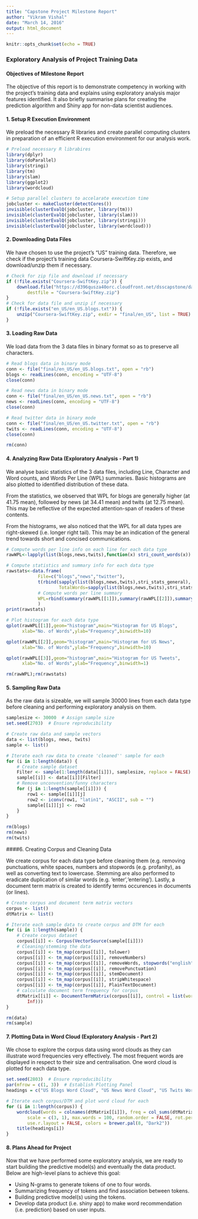 ---
title: "Capstone Project Milestone Report"
author: "Vikram Vishal"
date: "March 14, 2016"
output: html_document
---

```{r setup, include=FALSE}
knitr::opts_chunk$set(echo = TRUE)
```

### Exploratory Analysis of Project Training Data

#### Objectives of Milestone Report

The objective of this report is to demonstrate competency in working with the project's training data and explains using exploratory analysis major features identified. It also briefly summarise plans for creating the prediction algorithm and Shiny app for non-data scientist audiences.

#### 1. Setup R Execution Environment

We preload the necessary R libraries and create parallel computing clusters in preparation of an efficient R execution environment for our analysis work.

```{r, echo=TRUE,message=FALSE, warning=FALSE}
# Preload necessary R librabires
library(dplyr)
library(doParallel)
library(stringi)
library(tm)
library(slam)
library(ggplot2)
library(wordcloud)

# Setup parallel clusters to accelarate execution time
jobcluster <- makeCluster(detectCores())
invisible(clusterEvalQ(jobcluster, library(tm)))
invisible(clusterEvalQ(jobcluster, library(slam)))
invisible(clusterEvalQ(jobcluster, library(stringi)))
invisible(clusterEvalQ(jobcluster, library(wordcloud)))
```

#### 2. Downloading Data Files

We have chosen to use the project's "US" training data. Therefore, we check if the project's training data Coursera-SwiftKey.zip exists, and download/unzip them if necessary.

```{r, echo=TRUE,message=FALSE, warning=FALSE}
# Check for zip file and download if necessary
if (!file.exists("Coursera-SwiftKey.zip")) {
    download.file("https://d396qusza40orc.cloudfront.net/dsscapstone/dataset/Coursera-SwiftKey.zip", 
        destfile = "Coursera-SwiftKey.zip")
}
# Check for data file and unzip if necessary
if (!file.exists("en_US/en_US.blogs.txt")) {
    unzip("Coursera-SwiftKey.zip", exdir = "final/en_US", list = TRUE)
}
```

#### 3. Loading Raw Data

We load data from the 3 data files in binary format so as to preserve all characters.

```{r, echo=TRUE,message=FALSE, warning=FALSE}
# Read blogs data in binary mode
conn <- file("final/en_US/en_US.blogs.txt", open = "rb")
blogs <- readLines(conn, encoding = "UTF-8")
close(conn)

# Read news data in binary mode
conn <- file("final/en_US/en_US.news.txt", open = "rb")
news <- readLines(conn, encoding = "UTF-8")
close(conn)

# Read twitter data in binary mode
conn <- file("final/en_US/en_US.twitter.txt", open = "rb")
twits <- readLines(conn, encoding = "UTF-8")
close(conn)

rm(conn)
```

#### 4. Analyzing Raw Data (Exploratory Analysis - Part 1)

We analyse basic statistics of the 3 data files, including Line, Character and Word counts, and Words Per Line (WPL) summaries. Basic histograms are also plotted to identified distribution of these data.

From the statistics, we observed that WPL for blogs are generally higher (at 41.75 mean), followed by news (at 34.41 mean) and twits (at 12.75 mean). This may be reflective of the expected attention-span of readers of these contents.

From the histograms, we also noticed that the WPL for all data types are right-skewed (i.e. longer right tail). This may be an indication of the general trend towards short and concised communications.

```{r, echo=TRUE,message=FALSE, warning=FALSE}
# Compute words per line info on each line for each data type
rawWPL<-lapply(list(blogs,news,twits),function(x) stri_count_words(x))

# Compute statistics and summary info for each data type
rawstats<-data.frame(
            File=c("blogs","news","twitter"), 
            t(rbind(sapply(list(blogs,news,twits),stri_stats_general),
                    TotalWords=sapply(list(blogs,news,twits),stri_stats_latex)[4,])),
            # Compute words per line summary
            WPL=rbind(summary(rawWPL[[1]]),summary(rawWPL[[2]]),summary(rawWPL[[3]]))
            )
print(rawstats)
```

```{r, echo=TRUE,message=FALSE, warning=FALSE}
# Plot histogram for each data type
qplot(rawWPL[[1]],geom="histogram",main="Histogram for US Blogs",
      xlab="No. of Words",ylab="Frequency",binwidth=10)
```

```{r, echo=TRUE,message=FALSE, warning=FALSE}
qplot(rawWPL[[2]],geom="histogram",main="Histogram for US News",
      xlab="No. of Words",ylab="Frequency",binwidth=10)
```

```{r, echo=TRUE,message=FALSE, warning=FALSE}
qplot(rawWPL[[3]],geom="histogram",main="Histogram for US Tweets",
      xlab="No. of Words",ylab="Frequency",binwidth=1)
```

```{r, echo=TRUE}
rm(rawWPL);rm(rawstats)
```

#### 5. Sampling Raw Data

As the raw data is sizeable, we will sample 30000 lines from each data type before cleaning and performing exploratory analysis on them.

```{r, echo=TRUE,message=FALSE, warning=FALSE}
samplesize <- 30000  # Assign sample size
set.seed(2703)  # Ensure reproducibility 

# Create raw data and sample vectors
data <- list(blogs, news, twits)
sample <- list()

# Iterate each raw data to create 'cleaned'' sample for each
for (i in 1:length(data)) {
    # Create sample dataset
    Filter <- sample(1:length(data[[i]]), samplesize, replace = FALSE)
    sample[[i]] <- data[[i]][Filter]
    # Remove unconvention/funny characters
    for (j in 1:length(sample[[i]])) {
        row1 <- sample[[i]][j]
        row2 <- iconv(row1, "latin1", "ASCII", sub = "")
        sample[[i]][j] <- row2
    }
}

rm(blogs)
rm(news)
rm(twits)
```

####6. Creating Corpus and Cleaning Data

We create corpus for each data type before cleaning them (e.g. removing punctuations, white spaces, numbers and stopwords (e.g. profanity), as well as converting text to lowercase. Stemming are also performed to eradicate duplication of similar words (e.g. 'enter','entering'). Lastly, a document term matrix is created to identify terms occurences in documents (or lines).


```{r, echo=TRUE,message=FALSE, warning=FALSE}
# Create corpus and document term matrix vectors
corpus <- list()
dtMatrix <- list()

# Iterate each sample data to create corpus and DTM for each
for (i in 1:length(sample)) {
    # Create corpus dataset
    corpus[[i]] <- Corpus(VectorSource(sample[[i]]))
    # Cleaning/stemming the data
    corpus[[i]] <- tm_map(corpus[[i]], tolower)
    corpus[[i]] <- tm_map(corpus[[i]], removeNumbers)
    corpus[[i]] <- tm_map(corpus[[i]], removeWords, stopwords("english"))
    corpus[[i]] <- tm_map(corpus[[i]], removePunctuation)
    corpus[[i]] <- tm_map(corpus[[i]], stemDocument)
    corpus[[i]] <- tm_map(corpus[[i]], stripWhitespace)
    corpus[[i]] <- tm_map(corpus[[i]], PlainTextDocument)
    # calculate document term frequency for corpus
    dtMatrix[[i]] <- DocumentTermMatrix(corpus[[i]], control = list(wordLengths = c(0, 
        Inf)))
}

rm(data)
rm(sample)
```

#### 7. Plotting Data in Word Cloud (Exploratory Analysis - Part 2)

We chose to explore the corpus data using word clouds as they can illustrate word frequencies very effectively. The most frequent words are displayed in respect to their size and centralisation. One word cloud is plotted for each data type.

```{r, echo=TRUE,message=FALSE, warning=FALSE}
set.seed(2803)  # Ensure reproducibility
par(mfrow = c(1, 3))  # Establish Plotting Panel
headings = c("US Blogs Word Cloud", "US News Word Cloud", "US Twits Word Cloud")

# Iterate each corpus/DTM and plot word cloud for each
for (i in 1:length(corpus)) {
    wordcloud(words = colnames(dtMatrix[[i]]), freq = col_sums(dtMatrix[[i]]), 
        scale = c(3, 1), max.words = 100, random.order = FALSE, rot.per = 0.35, 
        use.r.layout = FALSE, colors = brewer.pal(8, "Dark2"))
    title(headings[i])
}
```

#### 8. Plans Ahead for Project

Now that we have performed some exploratory analysis, we are ready to start building the predictive model(s) and eventually the data product. Below are high-level plans to achieve this goal:

- Using N-grams to generate tokens of one to four words.
- Summarizing frequency of tokens and find association between tokens.
- Building predictive model(s) using the tokens.
- Develop data product (i.e. shiny app) to make word recommendation (i.e. prediction) based on user inputs.